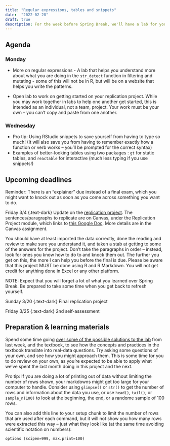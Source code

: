 ```yaml
---
title: "Regular expressions, tables and snippets"
date:  "2022-02-28"
draft: true
description: For the week before Spring Break, we'll have a lab for your replication project and I'll demo some methods to make better-looking tables in your work.  We'll also delve more into the regular expressions used in `str_detect` and its cousins, as well as RStudio snippets to save typing.
--- 
```


## Agenda

### Monday

* More on regular expressions - A lab that helps you understand more about what you are doing in the `str_detect` function in filtering and mutating - some of this will not be in R, but will be on a website that helps you write the patterns.

* Open lab to work on getting started on your replication project. While you may work together in labs to help one another get started, this is intended as an individual, not a team, project. Your work must be your own -- you can't copy and paste from one another.  

### Wednesday

* Pro tip: Using RStudio snippets to save yourself from having to type so much! (It will also save you from having to remember exactly how a function or verb works -- you'll be prompted for the correct syntax)
* Examples of better-looking tables using two packages : `gt` for static tables, and `reactable` for interactive (much less typing if you use snippets!)


## Upcoming deadlines

Reminder: There is an "explainer" due instead of a final exam, which you might want to knock out as soon as you come across something you want to do. 

Friday 3/4
{.text-dark}
Update on the [replication project](/dataj/coursedocs/replication/).  The sentences/paragraphs to replicate are on Canvas, under the Replication Project module, which links to [this Google Doc](https://docs.google.com/document/d/15nFfwZme3bJ0wBIrdn8Ptl3eshYfaQg1JbYd23XNnEg/edit?usp=sharing). More details are in the Canvas assignment. 

You should have at least imported the data correctly, done the reading and review to make sure you understand it, and taken a stab at getting to some of the answers for the project. Don't take the paragraphs in order -- instead, look for ones you know how to do to and knock them out. The further you get on this, the more I can help you before the final is due. Please be aware that this project MUST be done using R and R Markdown. You will not get credit for anything done in Excel or any other platform. 

NOTE: Expect that you will forget a lot of what you learned over Spring Break. Be prepared to take some time when you get back to refresh yourself. 

Sunday 3/20
{.text-dark}
Final replication project 

Friday 3/25
{.text-dark}
2nd self-assessment


## Preparation & learning materials

Spend some time going [over some of the possible solutions to the lab](https://cronkitedata.s3.amazonaws.com/markdown_templates/ppp_lab_0223_solutions.html) from last week, and the textbook, to see how the concepts and practices in the textbook translate into real-data questions. Try asking some questions of your own, and see how you might approach them. This is some time for you to do review on your own, as you're expected to be able to apply what we've spent the last month doing in this project and the next. 


Pro tip: If  you are doing a lot of printing out of data without limiting the number of rows shown, your markdowns might get too large for your computer to handle. Consider using `glimpse()` or `str()` to get the number of rows and information about the data you use, or use `head()`, `tail()`, or `sample_n(100)` to look at the beginning, the end, or a randome sample of 100 rows. 

You can also add this line to your setup chunk to limit the number of rows that are used after each command, but it will not show you how many rows were extracted this way -- just what they look like (at the same time avoiding scientific notation on numbers):

``` 
options (scipen=999, max.print=100)
```